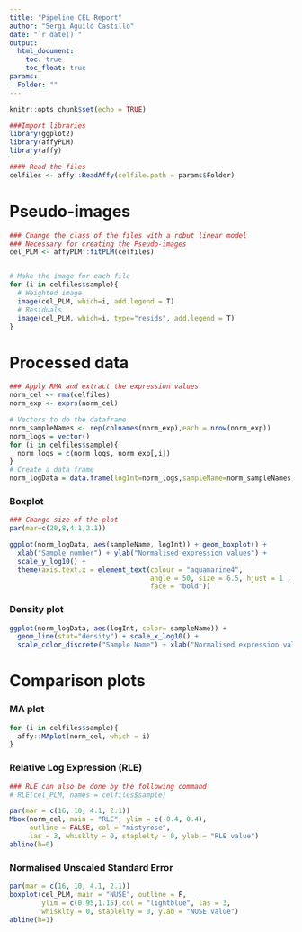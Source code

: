 ---
title: "Pipeline CEL Report"
author: "Sergi Aguiló Castillo"
date: "`r date()`"
output:
  html_document:
    toc: true
    toc_float: true
params: 
  Folder: ""
---

```{r setup, include=FALSE}
knitr::opts_chunk$set(echo = TRUE)
```

```{r echo=FALSE, message=FALSE, results='hide'}

###Import libraries
library(ggplot2)
library(affyPLM)
library(affy)

#### Read the files
celfiles <- affy::ReadAffy(celfile.path = params$Folder)

```

# Pseudo-images

```{r, echo=FALSE, cache=FALSE, results=FALSE, warning=FALSE,  comment=FALSE, message= FALSE, eval =T, out.width='.7\\linewidth', fig.asp=1, fig.ncol = 1}

### Change the class of the files with a robut linear model
### Necessary for creating the Pseudo-images
cel_PLM <- affyPLM::fitPLM(celfiles)


# Make the image for each file
for (i in celfiles$sample){
  # Weighted image
  image(cel_PLM, which=i, add.legend = T)
  # Residuals
  image(cel_PLM, which=i, type="resids", add.legend = T)
}

```

# Processed data

```{r, echo=FALSE, results='hide'}

### Apply RMA and extract the expression values
norm_cel <- rma(celfiles)
norm_exp <- exprs(norm_cel)

# Vectors to do the dataframe
norm_sampleNames <- rep(colnames(norm_exp),each = nrow(norm_exp))
norm_logs = vector()
for (i in celfiles$sample){
  norm_logs = c(norm_logs, norm_exp[,i])
}
# Create a data frame
norm_logData = data.frame(logInt=norm_logs,sampleName=norm_sampleNames)

```

### Boxplot

```{r, echo=FALSE, results='hide'}

### Change size of the plot
par(mar=c(20,8,4.1,2.1))

ggplot(norm_logData, aes(sampleName, logInt)) + geom_boxplot() +
  xlab("Sample number") + ylab("Normalised expression values") +
  scale_y_log10() + 
  theme(axis.text.x = element_text(colour = "aquamarine4",
                                   angle = 50, size = 6.5, hjust = 1 ,
                                   face = "bold"))
```  

### Density plot

```{r, echo=FALSE, results='hide'}

ggplot(norm_logData, aes(logInt, color= sampleName)) +
  geom_line(stat="density") + scale_x_log10() +
  scale_color_discrete("Sample Name") + xlab("Normalised expression values")

```

# Comparison plots
### MA plot

```{r,echo=FALSE, fig.align='center'}

for (i in celfiles$sample){
  affy::MAplot(norm_cel, which = i)
}

```

### Relative Log Expression (RLE)

```{r, echo=FALSE, fig.width=10, fig.height=9}

### RLE can also be done by the following command
# RLE(cel_PLM, names = celfiles$sample)

par(mar = c(16, 10, 4.1, 2.1))
Mbox(norm_cel, main = "RLE", ylim = c(-0.4, 0.4),
     outline = FALSE, col = "mistyrose",
     las = 3, whisklty = 0, staplelty = 0, ylab = "RLE value")
abline(h=0)

```

### Normalised Unscaled Standard Error

```{r, echo=FALSE,fig.width=10, fig.height=9}

par(mar = c(16, 10, 4.1, 2.1))
boxplot(cel_PLM, main = "NUSE", outline = F,
        ylim = c(0.95,1.15),col = "lightblue", las = 3,
        whisklty = 0, staplelty = 0, ylab = "NUSE value")
abline(h=1)

```
